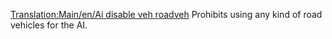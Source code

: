 [[Translation:Main/en/Ai disable veh roadveh]]
{{en/-}}
Prohibits using any kind of road vehicles for the AI.